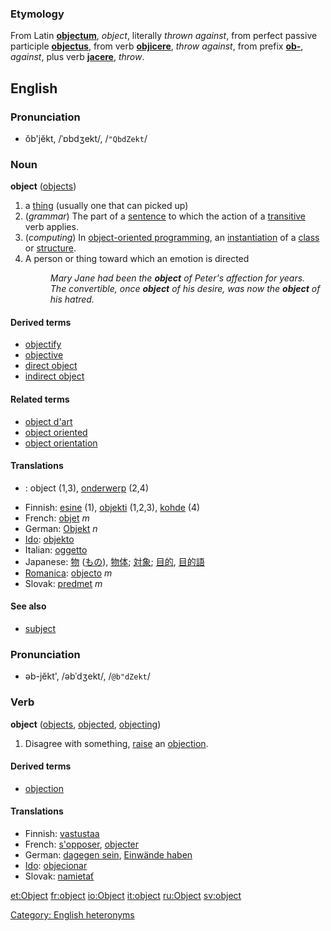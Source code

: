 ===Etymology===
From Latin '''[[objectum]]''', ''object'', literally ''thrown against'', from perfect passive participle '''[[objectus]]''', from verb '''[[objicere]]''', ''throw against'', from prefix '''[[ob-]]''', ''against'', plus verb '''[[jacere]]''', ''throw''.

==English==
===Pronunciation===
*ŏb'jĕkt, /ˈɒbdʒekt/, /<tt>"QbdZekt</tt>/

===Noun===
'''object''' ([[objects]])

# a [[thing]] (usually one that can picked up)
# (''grammar'') The part of a [[sentence]] to which the action of a [[transitive]] verb applies.
# (''computing'') In [[object-oriented programming]], an [[instantiation]] of a [[class]] or [[structure]].
# A person or thing toward which an emotion is directed
#: ''Mary Jane had been the '''object''' of Peter's affection for years.''
#: ''The convertible, once '''object''' of his desire, was now the '''object''' of his hatred.''

====Derived terms====
*[[objectify]]
*[[objective]]
*[[direct object]]
*[[indirect object]]

====Related terms====
*[[object d'art]]
*[[object oriented]]
*[[object orientation]]

==== Translations ====
*{{nl}}: object (1,3), [[onderwerp]] (2,4)
*Finnish: [[esine]] (1), [[objekti]] (1,2,3), [[kohde]] (4)
*French: [[objet]] ''m''
*German: [[Objekt]] ''n''
*[[Ido]]: [[objekto]]
*Italian: [[oggetto]]
*Japanese: [[物]] ([[もの]]), [[物体]]; [[対象]]; [[目的]], [[目的語]]
*[[Romanica]]: [[objecto]] ''m''
*Slovak: [[predmet]] ''m''

====See also====
*[[subject]]

===Pronunciation===
*əb-jĕkt', /əbˈdʒekt/, /<tt>@b"dZekt</tt>/

===Verb===
'''object''' ([[objects]], [[objected]], [[objecting]])

# Disagree with something, [[raise]] an [[objection]].

====Derived terms====
*[[objection]]

====Translations====
*Finnish: [[vastustaa]]
*French: [[s'opposer]], [[objecter]]
*German: [[dagegen sein]], [[Einwände haben]]
*[[Ido]]: [[objecionar]]
*Slovak: [[namietať]]

[[Category: English heteronyms]]

[[et:Object]]
[[fr:object]]
[[io:Object]]
[[it:object]]
[[ru:Object]]
[[sv:object]]